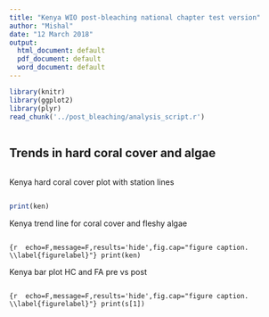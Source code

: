 ```yaml
---
title: "Kenya WIO post-bleaching national chapter test version"
author: "Mishal"
date: "12 March 2018"
output:
  html_document: default
  pdf_document: default
  word_document: default
---
```


```r
library(knitr)
library(ggplot2)
library(plyr)
read_chunk('../post_bleaching/analysis_script.r')
        

```

## Trends in hard coral cover and algae

```r
```

Kenya hard coral cover plot with station lines

```r
```

```r
print(ken)
```

Kenya trend line for coral cover and fleshy algae
```r
```

```{r  echo=F,message=F,results='hide',fig.cap="figure caption. \\label{figurelabel}"}
print(ken)
```

Kenya bar plot HC and FA pre vs post
```r
```

```{r  echo=F,message=F,results='hide',fig.cap="figure caption. \\label{figurelabel}"}
print(s[1])
```